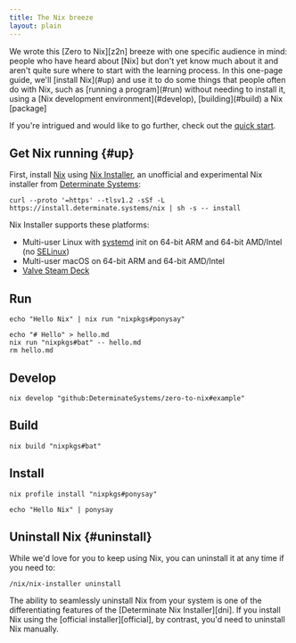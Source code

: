 ```yaml
---
title: The Nix breeze
layout: plain
---
```


<Admonition success open title="The target audience for the Nix breeze" id="quick-start-audience" client:load>
We wrote this [Zero to Nix][z2n] breeze with one specific audience in mind: people who have heard about [Nix] but don't yet know much about it and aren't quite sure where to start with the learning process.
In this one-page guide, we'll [install Nix](#up) and use it to do some things that people often do with Nix, such as [running a program](#run) without needing to install it, using a [Nix development environment](#develop), [building](#build) a Nix [package]

If you're intrigued and would like to go further, check out the [quick start][start].
</Admonition>

## Get Nix running \{#up}

First, install [Nix] using [Nix Installer][installer], an unofficial and experimental Nix installer from [Determinate Systems][ds]:

```shell
curl --proto '=https' --tlsv1.2 -sSf -L https://install.determinate.systems/nix | sh -s -- install
```

Nix Installer supports these platforms:

* Multi-user Linux with [systemd] init on 64-bit ARM and 64-bit AMD/Intel (no [SELinux])
* Multi-user macOS on 64-bit ARM and 64-bit AMD/Intel
* [Valve Steam Deck][steamdeck]

## Run

```shell
echo "Hello Nix" | nix run "nixpkgs#ponysay"
```

```shell
echo "# Hello" > hello.md
nix run "nixpkgs#bat" -- hello.md
rm hello.md
```

## Develop

```shell
nix develop "github:DeterminateSystems/zero-to-nix#example"
```

## Build

```shell
nix build "nixpkgs#bat"
```

## Install

```shell
nix profile install "nixpkgs#ponysay"
```

```shell
echo "Hello Nix" | ponysay
```

## Uninstall Nix \{#uninstall}

While we'd love for you to keep using Nix, you can uninstall it at any time if you need to:

```shell
/nix/nix-installer uninstall
```

<Admonition success client:load>
The ability to seamlessly uninstall Nix from your system is one of the differentiating features of the [Determinate Nix Installer][dni].
If you install Nix using the [official installer][official], by contrast, you'd need to uninstall Nix manually.
</Admonition>

[dni]: /concepts/nix-installer
[ds]: https://determinate.systems
[installer]: /concepts/nix-installer
[nix]: /concepts/nix
[official]: https://nixos.org/download
[package]: /concepts/packages
[selinux]: https://www.redhat.com/en/topics/linux/what-is-selinux
[start]: /start
[steamdeck]: https://steamdeck.com
[systemd]: https://systemd.io
[z2n]: /
